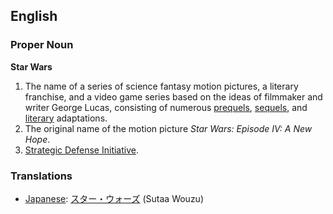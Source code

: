 ==English==

===Proper Noun===
'''Star Wars'''

#The name of a series of science fantasy motion pictures, a literary franchise, and a video game series based on the ideas of filmmaker and writer George Lucas, consisting of numerous [[prequel]]s, [[sequel]]s, and [[literary]] adaptations.
#The original name of the motion picture ''Star Wars: Episode IV: A New Hope''.
#[[Strategic Defense Initiative]].

===Translations===
*[[Japanese]]: [[スター・ウォーズ]] (Sutaa Wouzu)
